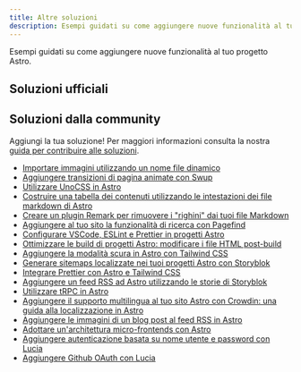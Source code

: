 ```yaml
---
title: Altre soluzioni
description: Esempi guidati su come aggiungere nuove funzionalità al tuo progetto Astro.
---
```



Esempi guidati su come aggiungere nuove funzionalità al tuo progetto Astro.

## Soluzioni ufficiali

<RecipesNav />

## Soluzioni dalla community

Aggiungi la tua soluzione! Per maggiori informazioni consulta la nostra [guida per contribuire alle soluzioni](https://github.com/withastro/docs/blob/main/contributor-guides/submitting-a-recipe.md).

- [Importare immagini utilizzando un nome file dinamico](https://vaihe.com/blog/astro/astro-dynamic-image-prop/)
- [Aggiungere transizioni di pagina animate con Swup](https://navillus.dev/blog/astro-plus-swup)
- [Utilizzare UnoCSS in Astro](https://www.elian.codes/blog/23-02-11-implementing-unocss-in-astro/)
- [Costruire una tabella dei contenuti utilizzando le intestazioni dei file markdown di Astro](https://kld.dev/building-table-of-contents/)
- [Creare un plugin Remark per rimuovere i "righini" dai tuoi file Markdown](https://eatmon.co/blog/remove-runts-markdown/)
- [Aggiungere al tuo sito la funzionalità di ricerca con Pagefind](https://blog.otterlord.dev/post/astro-search/)
- [Configurare VSCode, ESLint e Prettier in progetti Astro](https://patheticgeek.dev/blog/astro-prettier-eslint-vscode)
- [Ottimizzare le build di progetti Astro: modificare i file HTML post-build](https://straffesites.com/en/blog/optimize-astro-html-post-build)
- [Aggiungere la modalità scura in Astro con Tailwind CSS](https://www.kevinzunigacuellar.com/blog/dark-mode-in-astro/)
- [Generare sitemaps localizzate nei tuoi progetti Astro con Storyblok](https://straffesites.com/en/blog/localized-sitemap-astro-storyblok)
- [Integrare Prettier con Astro e Tailwind CSS](https://straffesites.com/en/blog/integrate-prettier-astro-tailwindcss)
- [Aggiungere un feed RSS ad Astro utilizzando le storie di Storyblok](https://straffesites.com/en/blog/rss-feed-astro-storyblok)
- [Utilizzare tRPC in Astro](https://www.thomasledoux.be/blog/using-trpc-astro-islands-react)
- [Aggiungere il supporto multilingua al tuo sito Astro con Crowdin: una guida alla localizzazione in Astro](https://crowdin.com/blog/2023/06/21/astro-localization-and-i18n)
- [Aggiungere le immagini di un blog post al feed RSS in Astro](https://webreaper.dev/posts/astro-rss-feed-blog-post-images/)
- [Adottare un'architettura micro-frontends con Astro](https://medium.com/@sergio.a.soria/setting-up-micro-frontends-with-astro-and-ecma-script-modules-137340d2c520)
- [Aggiungere autenticazione basata su nome utente e password con Lucia](https://lucia-auth.com/guidebook/sign-in-with-username-and-password/astro)
- [Aggiungere Github OAuth con Lucia](https://lucia-auth.com/guidebook/github-oauth/astro)
